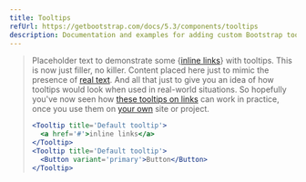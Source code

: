 ```yaml
---
title: Tooltips
refUrl: https://getbootstrap.com/docs/5.3/components/tooltips
description: Documentation and examples for adding custom Bootstrap tooltips with CSS and JavaScript using CSS3 for animations and data-bs-attributes for local title storage.
---
```





> Placeholder text to demonstrate some {<Tooltip title='Default tooltip'><a href='#'>inline links</a></Tooltip>} with tooltips. This is now just filler, no killer. Content placed here just to mimic the presence of <Tooltip title='Another tooltip'><a href='#'>real text</a></Tooltip>. And all that just to give you an idea of how tooltips would look when used in real-world situations. So hopefully you've now seen how <Tooltip title='Another one here too'><a href='#'>these tooltips on links</a></Tooltip> can work in practice, once you use them on <Tooltip title='The last tip!'><a href='#'>your own</a></Tooltip> site or project.
> ```jsx
> <Tooltip title='Default tooltip'>
>   <a href='#'>inline links</a>
> </Tooltip>
> <Tooltip title='Default tooltip'>
>   <Button variant='primary'>Button</Button>
> </Tooltip>
> ```
